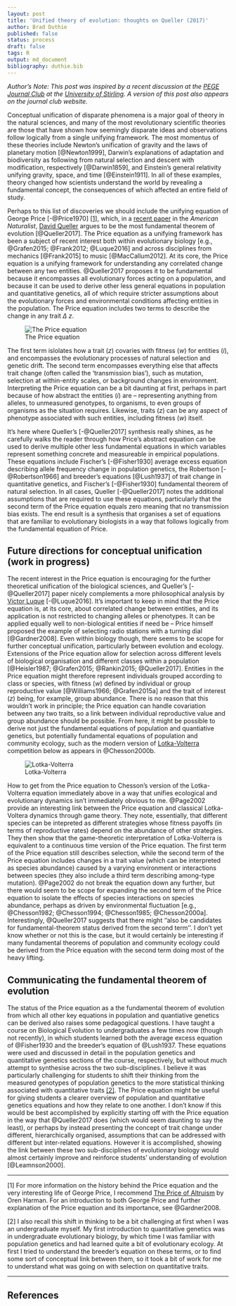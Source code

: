 ```yaml
---
layout: post
title: 'Unified theory of evolution: thoughts on Queller (2017)'
author: Brad Duthie
published: false
status: process
draft: false
tags: R
output: md_document
bibliography: duthie.bib
---
```


*Author's Note: This post was inspired by a recent discussion at the [PEGE Journal Club](https://pegejournalclub.wordpress.com/) at the [University of Stirling](https://www.stir.ac.uk/). A version of this post also appears on the journal club website.*

Conceptual unification of disparate phenomena is a major goal of theory in the natural sciences, and many of the most revolutionary scientific theories are those that have shown how seemingly disparate ideas and observations follow logically from a single unifying framework. The most momentus of these theories include Newton's unification of gravity and the laws of planetary motion [@Newton1999], Darwin's explanations of adaptation and biodiversity as following from natural selection and descent with modification, respectively [@Darwin1859], and Einstein's general relativity unifying gravity, space, and time [@Einstein1911]. In all of these examples, theory changed how scientists understand the world by revealing a fundamental concept, the consequences of which affected an entire field of study.

Perhaps to this list of discoveries we should include the unifying equation of George Price [-@Price1970] [[1]](#foot1), which, in a [recent paper](http://www.journals.uchicago.edu/doi/abs/10.1086/690937) in the *American Naturalist*, [David Queller](https://wubio.wustl.edu/Queller) argues to be the most fundamental theorem of evolution [@Queller2017]. The Price equation as a unifying framework has been a subject of recent interest both within evolutionary biology [e.g., @Grafen2015; @Frank2012; @Luque2016] and across disciplines from mechanics [@Frank2015] to music [@MacCallum2012]. At its core, the Price equation is a unifying framework for understanding any correlated change between any two entities. @Queller2017 proposes it to be fundamental because it encompasses all evolutionary forces acting on a population, and because it can be used to derive other less general equations in population and quantitative genetics, all of which require stricter assumptions about the evolutionary forces and environmental conditions affecting entities in the population. The Price equation includes two terms to describe the change in any trait $\Delta$ *z*. 

![The Price equation](https://github.com/bradduthie/blog/blob/f73eb78aa2e4ce9c521fe6cf90185a678c65c0ed/figures/price_eqn.png?raw=true)

The first term islolates how a trait (*z*) covaries with fitness (*w*) for entities (*i*), and encompasses the evolutionary processes of natural selection and genetic drift. The second term encompasses everything else that affects trait change (often called the 'transmission bias'), such as mutation, selection at within-entity scales, or background changes in environment. Interpreting the Price equation can be a bit daunting at first, perhaps in part because of how abstract the entities (*i*) are -- representing anything from alleles, to unmeasured genotypes, to organisms, to even groups of organisms as the situation requires. Likewise, traits (*z*) can be any aspect of phenotype associated with such entities, including fitness (*w*) itself.

It's here where Queller's [-@Queller2017] synthesis really shines, as he carefully walks the reader through how Price's abstract equation can be used to derive multiple other less fundamental equations in which variables represent something concrete and measureable in empirical populations. These equations include Fischer's [-@Fisher1930] average excess equation describing allele frequency change in population genetics, the Robertson [-@Robertson1966] and breeder's equations [@Lush1937] of trait change in quantitative genetics, and Fischer's [-@Fisher1930] fundamental theorem of natural selection. In all cases, Queller [-@Queller2017] notes the additional assumptions that are required to use these equations, particularly that the second term of the Price equation equals zero meaning that no transmission bias exists. The end result is a synthesis that organises a set of equations that are familiar to evolutionary biologists in a way that follows logically from the fundamental equation of Price. 

Future directions for conceptual unification (**work in progress**)
--------------------------------------------------------------------------------

The recent interest in the Price equation is encouraging for the further theoretical unification of the biological sciences, and Queller's [-@Queller2017] paper nicely complements a more philosophical analysis by [Victor Luque](https://victorjluque.wordpress.com/) [-@Luque2016]. It's important to keep in mind that the Price equation is, at its core, about correlated change between entities, and its application is not restricted to changing alleles or phenotypes. It can be applied equally well to non-biological entities if need be -- Price himself proposed the example of selecting radio stations with a turning dial [@Gardner2008]. Even within biology though, there seems to be scope for further conceptual unification, particularly between evolution and ecology. Extensions of the Price equation allow for selection across different levels of biological organisation and different classes within a population [@Heisler1987; @Grafen2015; @Rankin2015; @Queller2017]. Entities in the Price equation might therefore represent individuals grouped according to class or species, with fitness (*w*) defined by individual or group reproductive value [@Williams1966; @Grafen2015a] and the trait of interest (*z*) being, for example, group abundance. There is no reason that this wouldn't work in principle; the Price equation can handle covariation between any two traits, so a link between individual reproductive value and group abundance should be possible. From here, it might be possible to derive not just the fundamental equations of population and quantiative genetics, but potentially fundamental equations of population and community ecology, such as the modern version of [Lotka-Volterra](https://en.wikipedia.org/wiki/Lotka%E2%80%93Volterra_equations) competition below as appears in @Chesson2000b.

![Lotka-Volterra](https://github.com/bradduthie/blog/blob/f73eb78aa2e4ce9c521fe6cf90185a678c65c0ed/figures/modern_LV.png?raw=true)

How to get from the Price equation to Chesson's version of the Lotka-Volterra equation immediately above in a way that unifies ecological and evolutionary dynamics isn't immediately obvious to me. @Page2002 provide an interesting link between the Price equation and classical Lotka-Voltera dynamics through game theory. They note, essentially, that different species can be intepreted as different strategies whose fitness payoffs (in terms of reproductive rates) depend on the abundance of other strategies. They then show that the game-theoretic interpretation of Lotka-Volterra is equivalent to a continuous time version of the Price equation. The first term of the Price equation still describes selection, while the second term of the Price equation includes changes in a trait value (which can be interpreted as species abundance) caused by a varying environment or interactions between species (they also include a third term describing among-type mutation). @Page2002 do not break the equation down any further, but there would seem to be scope for expanding the second term of the Price equation to isolate the effects of species interactions on species abundance, perhaps as driven by environmental fluctuation [e.g., @Chesson1982; @Chesson1994; @Chesson1985; @Chesson2000a]. Interestingly, @Queller2017 suggests that there might ''also be candidates for fundamental-theorem status derived from the second term''. I don't yet know whether or not this is the case, but it would certainly be interesting if many fundamental theorems of population and community ecology could be derived from the Price equation with the second term doing most of the heavy lifting. 

<!---

One potential starting point could be to redefine the two traits of interest (*w* and *z*) and entities (*i*) in the Price equation, then try to link them to something very basic in population ecology, such as the logistic growth equation,

\Delta N_{i} = R_{i} N_{i} (1 - N_{i} \alpha_{ii})

Where N_{i} is the population size of species *i*, R_{i} is the discrete rate of increase of *i* (1 + Births - Deaths), and \alpha_{ii} is the intraspecific competition coefficient of *i* (which also equals the inverse of carrying capacity, *K*). 

If we want the Price equation to be truly unifying, then I think that we want to be able to index groups and potentially individuals (*i*, and perhaps later *i* and *j*). Additionally, we might not be so interested in any particular trait *z* so much as the abundance of individuals and species. There's no reason that *z*, typically interpreted as a trait value, can't be re-interpreted as something more like fitness. A link between evolutionary fitness and population dynamics might be possible using simple offspring number *m_{i}*, or perhaps reproductive value [@Williams1966], the latter of which has received some recent interest in the Price equation [but check on this @Grafen2015; @Grafen2015a]. Population dynamics, after all, is defined by the change in abundance or density of individuals in a particular species, and we might for simplicity assume that evolutionary fitness is defined by *m_{i}*. Hence we have the index *i* for individuals and *m_{i}* as fitness *in place of z rather than w*. Note that neither R_{i} nor \alpha_{ii} are good candidates to replace *w* because the represent statitic parameters of intrinsic growth and density effects, respectively. Instead, we might usefully define another variable to replace *w*, such as abiotic environment, which I'll define with a lower case 'e', e_{i}, interpreted as the abiotic environment experienced by *i*. We might then consider the starting point,

\Delta m_{i} = Cov(m_{i}, e_{i}) + E(m_{i} \delta e_{i}).

We could consider a static environment first, so the first term is zero because the environment does not vary. 

--->


<!---

- Perhaps first term could be how growth rate (reproductive value) covaries with environment (non-density dependent stuff)
- Second term would hold density-dependent interactions -- the *expected* change in trait (species abundance) caused by the number of other individuals and their interactions, non-additivies and competition coefficients.
- Then again, the environment shouldn't be a term because we want other species to be a term? But actually, we want to subdivide into groups of species, so really we want group and individual fitness with environment?
- Chesson's r_i = E_i - C_i might be more accurate; perhaps \deltaN_i = cov(N, Env) + E(N \delta Env) ? N could be expected equalibrium density (K?). This seems like the wrong direciton to go down though.
- Maybe we'd need to get at it less directly? Perhaps using reproductive values?
- \delta RV = cov(RV, Env) + E(RV \delta Env), where the second term could be broken down more somehow for density dependence. In any case, any interaction with another group is necessarily going to be density-dependent (including competition coefficients). The entities really should be individuals and groups (species); these entities shouldn't themselves be group-specific abundances, I don't think. Nor should they be abundance per-se if we want to break things down to the level of individuals in groups. I think reproductive value is really the way to go; it links nicely to evolutionary fitness, while group reproductive value could link clearly to what 'fitness' means in community ecology (see Chesson). Environment seems like an important thing in itself, with the environment that any individual 'i' experiencing being perhaps slightly different. The second term of the equation could be expanded to deal with density-dependent interactions?
- So: \delta RV_i = Cov(RV_i, Env_i) + E(RV_i \delta Env_i)
- The downside of the above is that Env_i doesn't have a nice analogue of Price -- it would be nice to keep fitness and traits, then actually move to the second term of the equation to do the community ecology.
- \delta Z = Cov(w, Z) + E(w, \delta Z), where the second term could define fitness as reproductive value, actually (or both could) -- at least to start with, then link that to population dynamics and Lotka-Volterra. Perhaps we assume that Cov(w, Z) = 0. Then expand the second equation to put things in terms of reproductive values affected by density-dependent effects (still tempted to use RV and Env.
- Note, however, that r_i is static in a single environment. So are competition coefficients; they don't change. Hence we need to changing things, and trying to get the logistic growth equation out of the Price equation wouldn't work because we don't have two covarying things. We might get to two species' abundances, but this wouldn't unify things well because we're really just looking at one strategy versus another in the same way as Page and Nowak (2002). If we want to make species groups of individuals, then it really might be useful to combine fitness with environment (since we're not predicting traits, unless we want to go multi-variate -- can we do that? Have multi-dimensional trait space and fitness?).
- Another way to look at it is that r_i = \delta RV and assume cov(RV, Z) = 0, and that all of the logistic growth equation is found in E(RV \delta Z). 
- How about: \delta N_i = Cov(r_i, N_i) + E(r_i \delta N_i) where E(r_i \delta N_i) = r_i(1 - N_i \alpha_{i,i}). The first term Cov(r_i, N_i) = 0 because intrinsic growth rate is always the same, while the second term can get to logistic growth. By using different subscripts, we could get to different species.
- Note that we've still got (1 / r_i) to deal with though -- not sure where this would go.

25 JUN 2017

The \Delta A can be decomposed into selection at the group (species) level, in the covariance term. The transmission error is where selection at the species level occurs, and this is how logistic growth equations can be replicated. There is no selection at the species level (only one species), so the first term is zero. In the second term, selection is broken down into individuals within the species, where there is a negative covariance between the \Delta A_j and A_j such that higher A_j values cause lower growth rate. 

In this case K (or \alpha) can be the environment, with fluctuations in it causing changes in selection at the within-species level in the second term of the Price equation. Surely we can get to \Delta N = r(1 - \alpha * N).


--->

Communicating the fundamental theorem of evolution
--------------------------------------------------------------------------------

The status of the Price equation as a the fundamental theorem of evolution from which all other key equations in population and quantiative genetics can be derived also raises some pedagogical questions. I have taught a course on Biological Evolution to undergraduates a few times now (though not recently), in which students learned both the average excess equation of @Fisher1930 and the breeder's equation of @Lush1937. These equations were used and discussed in detail in the population genetics and quantitative genetics sections of the course, respectively, but without much attempt to synthesise across the two sub-disciplines. I believe it was particularly challenging for students to shift their thinking from the measured genotypes of population genetics to the more statistical thinking associated with quantitative traits [[2]](#foot2). The Price equation might be useful for giving students a clearer overview of population and quantitative genetics equations and how they relate to one another. I don't know if this would be best accomplished by explicitly starting off with the Price equation in the way that @Queller2017 does (which would seem daunting to say the least), or perhaps by instead presenting the concept of trait change under different, hierarchically organised, assumptions that can be addressed with different but inter-related equations. However it is accomplished, showing the link between these two sub-disciplines of evolutionary biology would almost certainly improve and reinforce students' understanding of evolution [@Leamnson2000].


********************************************************************************

<a name="foot1">[1]</a> For more information on the history behind the Price equation and the very interesting life of George Price, I recommend [The Price of Altruism](https://www.amazon.co.uk/Price-Altruism-George-Origins-Kindness/dp/0099531666) by Oren Harman. For an introduction to both George Price and further explanation of the Price equation and its importance, see @Gardner2008.

<a name="foot2">[2]</a> I also recall this shift in thinking to be a bit challenging at first when I was an undergraduate myself. My first introduction to quantitative genetics was in undergraduate evolutionary biology, by which time I was familiar with population genetics and had learned quite a bit of evolutionary ecology. At first I tried to understand the breeder's equation on these terms, or to find some sort of conceptual link between them, so it took a bit of work for me to understand what was going on with selection on quantitative traits. 

********************************************************************************

References
--------------------------------------------------------------------------------




<!---  The second term seems particularly important because it includes non-additive effects and feedbacks, as Queller notes in the context of includive fitness theory. THese would be important for understanding community dynamics. ---> 
